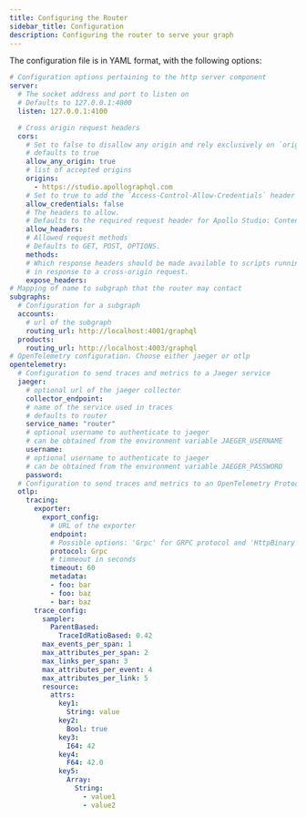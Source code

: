 ```yaml
---
title: Configuring the Router
sidebar_title: Configuration
description: Configuring the router to serve your graph
---
```


The configuration file is in YAML format, with the following options:

```yaml
# Configuration options pertaining to the http server component
server:
  # The socket address and port to listen on
  # Defaults to 127.0.0.1:4000
  listen: 127.0.0.1:4100 

  # Cross origin request headers
  cors:
    # Set to false to disallow any origin and rely exclusively on `origins`
    # defaults to true
    allow_any_origin: true
    # list of accepted origins
    origins:
      - https://studio.apollographql.com
    # Set to true to add the `Access-Control-Allow-Credentials` header
    allow_credentials: false
    # The headers to allow.
    # Defaults to the required request header for Apollo Studio: Content-Type
    allow_headers:
    # Allowed request methods
    # Defaults to GET, POST, OPTIONS.
    methods:
    # Which response headers should be made available to scripts running in the browser,
    # in response to a cross-origin request.
    expose_headers:
# Mapping of name to subgraph that the router may contact
subgraphs:
  # Configuration for a subgraph
  accounts:
    # url of the subgraph
    routing_url: http://localhost:4001/graphql
  products:
    routing_url: http://localhost:4003/graphql
# OpenTelemetry configuration. Choose either jaeger or otlp
opentelemetry:
  # Configuration to send traces and metrics to a Jaeger service
  jaeger:
    # optional url of the jaeger collector
    collector_endpoint: 
    # name of the service used in traces
    # defaults to router
    service_name: "router"
    # optional username to authenticate to jaeger
    # can be obtained from the environment variable JAEGER_USERNAME
    username:
    # optional username to authenticate to jaeger
    # can be obtained from the environment variable JAEGER_PASSWORD
    password:
  # Configuration to send traces and metrics to an OpenTelemetry Protocol compatible service
  otlp:
    tracing:
      exporter:
        export_config:
          # URL of the exporter
          endpoint:
          # Possible options: 'Grpc' for GRPC protocol and 'HttpBinary' for HTTP protocol with binary protobuf
          protocol: Grpc
          # timmeout in seconds
          timeout: 60
          metadata:
          - foo: bar
          - foo: baz
          - bar: baz
      trace_config:
        sampler:
          ParentBased:
            TraceIdRatioBased: 0.42
        max_events_per_span: 1
        max_attributes_per_span: 2
        max_links_per_span: 3
        max_attributes_per_event: 4
        max_attributes_per_link: 5
        resource:
          attrs:
            key1:
              String: value
            key2:
              Bool: true
            key3:
              I64: 42
            key4:
              F64: 42.0
            key5:
              Array:
                String:
                  - value1
                  - value2
```